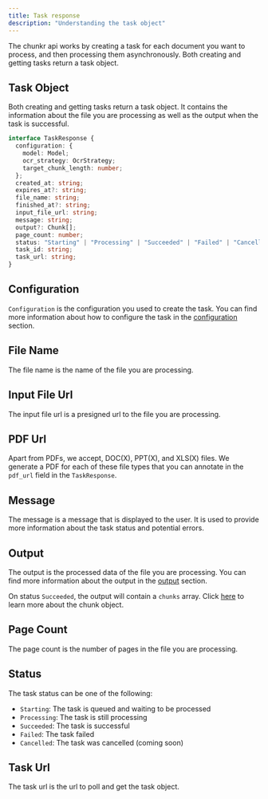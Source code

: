 ```yaml
---
title: Task response
description: "Understanding the task object"
---
```


The chunkr api works by creating a task for each document you want to process, and then processing them asynchronously.
Both creating and getting tasks return a task object.

## Task Object

Both creating and getting tasks return a task object.
It contains the information about the file you are processing as well as the output when the task is successful.

```typescript
interface TaskResponse {
  configuration: {
    model: Model;
    ocr_strategy: OcrStrategy;
    target_chunk_length: number;
  };
  created_at: string;
  expires_at?: string;
  file_name: string;
  finished_at?: string;
  input_file_url: string;
  message: string;
  output?: Chunk[];
  page_count: number;
  status: "Starting" | "Processing" | "Succeeded" | "Failed" | "Cancelled";
  task_id: string;
  task_url: string;
}
```

## Configuration

`Configuration` is the configuration you used to create the task. You can find more information about how to configure the task in the [configuration](/model) section.

## File Name

The file name is the name of the file you are processing.

## Input File Url

The input file url is a presigned url to the file you are processing.

## PDF Url

Apart from PDFs, we accept, DOC(X), PPT(X), and XLS(X) files. We generate a PDF for each of these file types that you can annotate in the `pdf_url` field in the `TaskResponse`.

## Message

The message is a message that is displayed to the user. It is used to provide more information about the task status and potential errors.

## Output

The output is the processed data of the file you are processing. You can find more information about the output in the [output](/chunks) section.

On status `Succeeded`, the output will contain a `chunks` array. Click [here](/chunks) to learn more about the chunk object.

## Page Count

The page count is the number of pages in the file you are processing.

## Status

The task status can be one of the following:

- `Starting`: The task is queued and waiting to be processed
- `Processing`: The task is still processing
- `Succeeded`: The task is successful
- `Failed`: The task failed
- `Cancelled`: The task was cancelled (coming soon)

## Task Url

The task url is the url to poll and get the task object.
